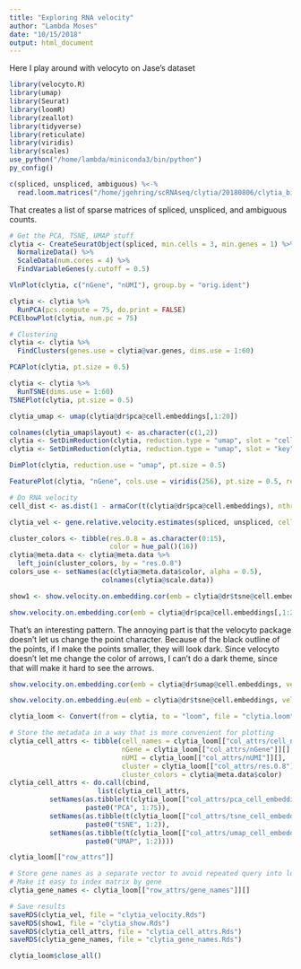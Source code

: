 ```yaml
---
title: "Exploring RNA velocity"
author: "Lambda Moses"
date: "10/15/2018"
output: html_document
---
```


Here I play around with velocyto on Jase's dataset
```r
library(velocyto.R)
library(umap)
library(Seurat)
library(loomR)
library(zeallot)
library(tidyverse)
library(reticulate)
library(viridis)
library(scales)
use_python("/home/lambda/miniconda3/bin/python")
py_config()
```

```r
c(spliced, unspliced, ambiguous) %<-%
  read.loom.matrices("/home/jgehring/scRNAseq/clytia/20180806/clytia_big_cDNAs_all_transcripts_forced/possorted_genome_bam_PP9W0.loom")
```
That creates a list of sparse matrices of spliced, unspliced, and ambiguous counts.
```r
# Get the PCA, TSNE, UMAP stuff
clytia <- CreateSeuratObject(spliced, min.cells = 3, min.genes = 1) %>% 
  NormalizeData() %>% 
  ScaleData(num.cores = 4) %>% 
  FindVariableGenes(y.cutoff = 0.5)
```
```r
VlnPlot(clytia, c("nGene", "nUMI"), group.by = "orig.ident")
```

```r
clytia <- clytia %>% 
  RunPCA(pcs.compute = 75, do.print = FALSE)
PCElbowPlot(clytia, num.pc = 75)
```
```r
# Clustering
clytia <- clytia %>% 
  FindClusters(genes.use = clytia@var.genes, dims.use = 1:60)
```

```r
PCAPlot(clytia, pt.size = 0.5)
```

```r
clytia <- clytia %>% 
  RunTSNE(dims.use = 1:60)
TSNEPlot(clytia, pt.size = 0.5)
```

```r
clytia_umap <- umap(clytia@dr$pca@cell.embeddings[,1:20])
```

```r
colnames(clytia_umap$layout) <- as.character(c(1,2))
clytia <- SetDimReduction(clytia, reduction.type = "umap", slot = "cell.embeddings", new.data = clytia_umap$layout)
clytia <- SetDimReduction(clytia, reduction.type = "umap", slot = "key", new.data = "umap")
```

```r
DimPlot(clytia, reduction.use = "umap", pt.size = 0.5)
```

```r
FeaturePlot(clytia, "nGene", cols.use = viridis(256), pt.size = 0.5, reduction.use = "umap")
```

```r
# Do RNA velocity
cell_dist <- as.dist(1 - armaCor(t(clytia@dr$pca@cell.embeddings), nthreads = 20))
```

```r
clytia_vel <- gene.relative.velocity.estimates(spliced, unspliced, cell.dist = cell_dist)
```

```r
cluster_colors <- tibble(res.0.8 = as.character(0:15),
                         color = hue_pal()(16))
clytia@meta.data <- clytia@meta.data %>% 
  left_join(cluster_colors, by = "res.0.8")
colors_use <- setNames(ac(clytia@meta.data$color, alpha = 0.5),
                       colnames(clytia@scale.data))
```

```r
show1 <- show.velocity.on.embedding.cor(emb = clytia@dr$tsne@cell.embeddings, vel = clytia_vel, show.grid.flow = TRUE, arrow.scale = 3, grid.n = 40, cell.colors = colors_use, cc = show1$cc)
```

```r
show.velocity.on.embedding.cor(emb = clytia@dr$pca@cell.embeddings[,1:2], vel = clytia_vel, cell.colors = colors_use, show.grid.flow = TRUE, arrow.scale = 2, grid.n = 40, cc = show1$cc)
```

That's an interesting pattern. The annoying part is that the velocyto package doesn't let us change the point character. Because of the black outline of the points, if I make the points smaller, they will look dark. Since velocyto doesn't let me change the color of arrows, I can't do a dark theme, since that will make it hard to see the arrows.
```r
show.velocity.on.embedding.cor(emb = clytia@dr$umap@cell.embeddings, vel = clytia_vel, show.grid.flow = TRUE, arrow.scale = 3, grid.n = 40, cc = show1$cc)
```

```r
show.velocity.on.embedding.eu(emb = clytia@dr$tsne@cell.embeddings, vel = clytia_vel, arrow.scale = 3, show.cell.trajectories = TRUE, nPcs = 50)
```

```r
clytia_loom <- Convert(from = clytia, to = "loom", file = "clytia.loom")
```

```r
# Store the metadata in a way that is more convenient for plotting
clytia_cell_attrs <- tibble(cell_names = clytia_loom[["col_attrs/cell_names"]][], 
                            nGene = clytia_loom[["col_attrs/nGene"]][],
                            nUMI = clytia_loom[["col_attrs/nUMI"]][],
                            cluster = clytia_loom[["col_attrs/res.0.8"]][],
                            cluster_colors = clytia@meta.data$color)
clytia_cell_attrs <- do.call(cbind, 
                      list(clytia_cell_attrs,
          setNames(as.tibble(t(clytia_loom[["col_attrs/pca_cell_embeddings"]][,])), 
                   paste0("PCA", 1:75)),
          setNames(as.tibble(t(clytia_loom[["col_attrs/tsne_cell_embeddings"]][,])),
                   paste0("tSNE", 1:2)),
          setNames(as.tibble(t(clytia_loom[["col_attrs/umap_cell_embeddings"]][,])),
                   paste0("UMAP", 1:2))))
```
```r
clytia_loom[["row_attrs"]]
```

```r
# Store gene names as a separate vector to avoid repeated query into loom
# Make it easy to index matrix by gene
clytia_gene_names <- clytia_loom[["row_attrs/gene_names"]][]
```

```r
# Save results
saveRDS(clytia_vel, file = "clytia_velocity.Rds")
saveRDS(show1, file = "clytia_show.Rds")
saveRDS(clytia_cell_attrs, file = "clytia_cell_attrs.Rds")
saveRDS(clytia_gene_names, file = "clytia_gene_names.Rds")
```

```r
clytia_loom$close_all()
```

